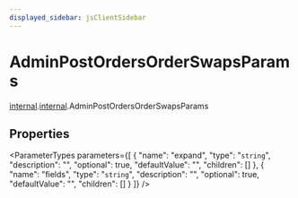 ```yaml
---
displayed_sidebar: jsClientSidebar
---
```



# AdminPostOrdersOrderSwapsParams

[internal](../../admin_discounts/modules/admin_discounts.internal.mdx).[internal](../modules/admin_discounts.internal.internal.mdx).AdminPostOrdersOrderSwapsParams

## Properties

<ParameterTypes parameters={[
  {
    "name": "expand",
    "type": "`string`",
    "description": "",
    "optional": true,
    "defaultValue": "",
    "children": []
  },
  {
    "name": "fields",
    "type": "`string`",
    "description": "",
    "optional": true,
    "defaultValue": "",
    "children": []
  }
]} />
